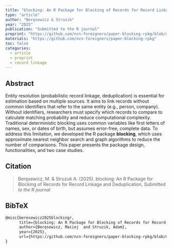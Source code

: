 ```yaml
---
title: "blocking: An R Package for Blocking of Records for Record Linkage and Deduplication"
type: "article"
author: "Beręsewicz & Struzik"
year: "2025"
publication: "Submitted to the R journal"
preprint: "https://github.com/ncn-foreigners/paper-blocking-rpkg/blob/main/paper/paper-blocking.pdf"
materials: "https://github.com/ncn-foreigners/paper-blocking-rpkg"
toc: false
categories:
  - article
  - preprint
  - record linkage
---
```


## Abstract

Entity resolution (probabilistic record linkage, deduplication) is
essential for estimation based on multiple sources. It aims to link
records without common identifiers that refer to the same entity (e.g.,
person, company). Without identifiers, researchers must specify which
records to compare to calculate matching probability and reduce
computational complexity. Traditional deterministic blocking uses common
variables like first letters of names, sex, or dates of birth, but
assumes error-free, complete data. To address this limitation, we
developed the R package **blocking**, which uses approximate nearest
neighbor search and graph algorithms to reduce the number of
comparisons. This paper presents the package design, functionalities,
and two case studies.

## Citation

> Beręsewicz, M. & Struzuk A. (2025). blocking: An R Package for
> Blocking of Records for Record Linkage and Deduplication, *Submitted
> to the R journal*

## BibTeX

``` tex
@misc{beresewicz2025blockingr,
      title={blocking: An R Package for Blocking of Records for Record Linkage and Deduplication}, 
      author={Beręsewicz, Maciej  and Struzik, Adam},
      year={2025},
      url={https://github.com/ncn-foreigners/paper-blocking-rpkg/blob/main/paper/paper-blocking.pdf}, 
}
```

